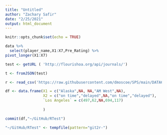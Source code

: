 ---
title: "Untitled"
author: "Zachary Safir"
date: "2/25/2021"
output: html_document
---

```{r setup, include=FALSE}
knitr::opts_chunk$set(echo = TRUE)
```

```{r}

data %>%
  select(player_name,X1:X7,Pre_Rating) %>%
pivot_longer(X1:X7)
```
 
 
```{r}
test <- getURL ( 'http://flourishoa.org/api/journals/')
```
 
 
 
 
```{r}
t <- fromJSON(test)
```
 
 
 
 
```{r}
r <- read_csv('https://raw.githubusercontent.com/dmoscoe/SPS/main/DATA607/untidied.csv') 
```
 
```{r}

df <- data.frame(X1 = c("Alaska",NA, NA,"AM West",NA),
                 X2 = c("on time","delayed",NA,"on time","delayed"),
                 `Los Angeles` = c(497,62,NA,694,117)
                 
                 )
```
 
 
```{r}
commit(df,"~/GitHub/RTest")
```




```{r}
"~/GitHub/RTest" <- tempfile(pattern="git2r-")



```
 
 